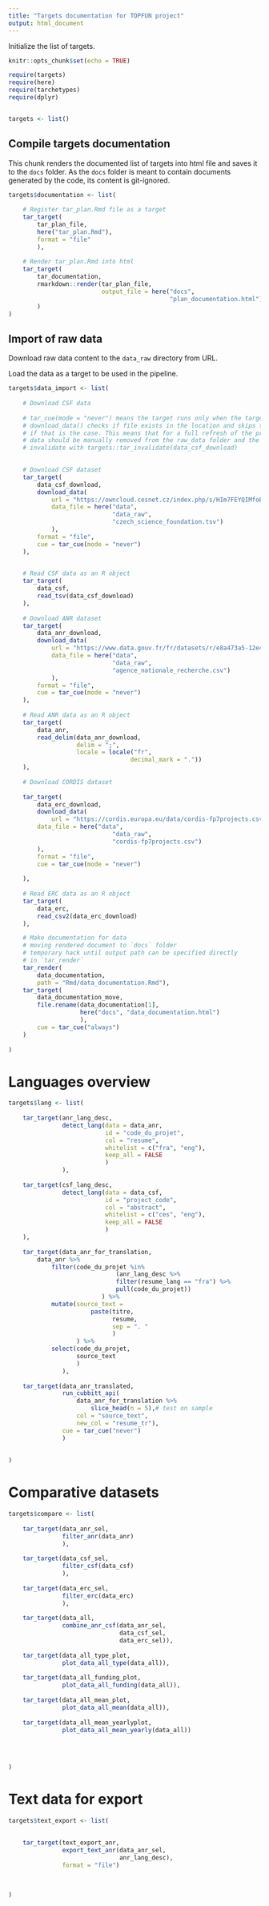 ```yaml
---
title: "Targets documentation for TOPFUN project"
output: html_document
---
```


Initialize the list of targets.

```r
knitr::opts_chunk$set(echo = TRUE)

require(targets)
require(here)
require(tarchetypes)
require(dplyr)


targets <- list()
```

## Compile targets documentation

This chunk renders the documented list of targets into html file and saves it to the `docs` folder. As the `docs` folder is meant to contain documents generated by the code, its content is git-ignored.

```r

targets$documentation <- list(
    
    # Register tar_plan.Rmd file as a target
    tar_target(
        tar_plan_file,
        here("tar_plan.Rmd"),
        format = "file"
        ),
    
    # Render tar_plan.Rmd into html
    tar_target(
        tar_documentation,
        rmarkdown::render(tar_plan_file,
                          output_file = here("docs", 
                                             "plan_documentation.html"))
        )
)

```

## Import of raw data 

Download raw data content to the `data_raw` directory from URL.

Load the data as a target to be used in the pipeline.

```r

targets$data_import <- list(
    
    # Download CSF data
    
    # tar_cue(mode = "never") means the target runs only when the targets cache is empty
    # download_data() checks if file exists in the location and skips the download
    # if that is the case. This means that for a full refresh of the project,  
    # data should be manually removed from the raw_data folder and the target should be
    # invalidate with targets::tar_invalidate(data_csf_download)

    
    # Download CSF dataset
    tar_target(
        data_csf_download,
        download_data(
            url = "https://owncloud.cesnet.cz/index.php/s/HIm7FEYQIMfoBuu/download",
            data_file = here("data", 
                             "data_raw", 
                             "czech_science_foundation.tsv")
            ),
        format = "file",
        cue = tar_cue(mode = "never")
    ),
   

    # Read CSF data as an R object
    tar_target(
        data_csf,
        read_tsv(data_csf_download)
    ),
    
    # Download ANR dataset
    tar_target(
        data_anr_download,
        download_data(
            url = "https://www.data.gouv.fr/fr/datasets/r/e8a473a5-12e4-4ead-ad77-aee3bfad48fd",
            data_file = here("data", 
                             "data_raw", 
                             "agence_nationale_recherche.csv")
            ),
        format = "file",
        cue = tar_cue(mode = "never")
    ),
    
    # Read ANR data as an R object
    tar_target(
        data_anr,
        read_delim(data_anr_download,
                   delim = ";",
                   locale = locale("fr",
                                  decimal_mark = "."))
    ),
    
    # Download CORDIS dataset
    
    tar_target(
        data_erc_download,
        download_data(
            url = "https://cordis.europa.eu/data/cordis-fp7projects.csv",
        data_file = here("data", 
                             "data_raw", 
                             "cordis-fp7projects.csv")
        ),
        format = "file",
        cue = tar_cue(mode = "never")
        
    ),
    
    # Read ERC data as an R object
    tar_target(
        data_erc,
        read_csv2(data_erc_download)
    ),

    # Make documentation for data
    # moving rendered document to `docs` folder
    # temporary hack until output path can be specified directly 
    # in `tar_render`
    tar_render(
        data_documentation,
        path = "Rmd/data_documentation.Rmd"),
    tar_target(
        data_documentation_move,
        file.rename(data_documentation[1],
                    here("docs", "data_documentation.html")
                    ),
        cue = tar_cue("always")
    )
    
)


```


# Languages overview

```r

targets$lang <- list(
    
    tar_target(anr_lang_desc,
               detect_lang(data = data_anr,
                           id = "code_du_projet",
                           col = "resume",
                           whitelist = c("fra", "eng"),
                           keep_all = FALSE
                           )
               ),
    
    tar_target(csf_lang_desc,
               detect_lang(data = data_csf,
                           id = "project_code",
                           col = "abstract",
                           whitelist = c("ces", "eng"),
                           keep_all = FALSE
                           )
    ),
    
    tar_target(data_anr_for_translation,
        data_anr %>% 
            filter(code_du_projet %in% 
                              (anr_lang_desc %>% 
                              filter(resume_lang == "fra") %>% 
                              pull(code_du_projet))
                          ) %>% 
            mutate(source_text = 
                       paste(titre,
                             resume, 
                             sep = ". "
                             )
                   ) %>% 
            select(code_du_projet,
                   source_text
                   )
               ),
    
    tar_target(data_anr_translated,
               run_cubbitt_api(
                   data_anr_for_translation %>% 
                       slice_head(n = 5),# test on sample
                   col = "source_text",
                   new_col = "resume_tr"),
               cue = tar_cue("never")
               )
    
    
)

```


# Comparative datasets


```r

targets$compare <- list(
    
    tar_target(data_anr_sel,
               filter_anr(data_anr)
               ),
    
    tar_target(data_csf_sel,
               filter_csf(data_csf)
               ),
    
    tar_target(data_erc_sel,
               filter_erc(data_erc)
               ),
    
    tar_target(data_all,
               combine_anr_csf(data_anr_sel,
                               data_csf_sel,
                               data_erc_sel)),
    
    tar_target(data_all_type_plot,
               plot_data_all_type(data_all)),
    
    tar_target(data_all_funding_plot,
               plot_data_all_funding(data_all)),
    
    tar_target(data_all_mean_plot,
               plot_data_all_mean(data_all)),
    
    tar_target(data_all_mean_yearlyplot,
               plot_data_all_mean_yearly(data_all))
    
    
    
    
)
```

# Text data for export

```r

targets$text_export <- list(
    
    
    tar_target(text_export_anr,
               export_text_anr(data_anr_sel,
                               anr_lang_desc),
               format = "file")
    
    
    
)

```























